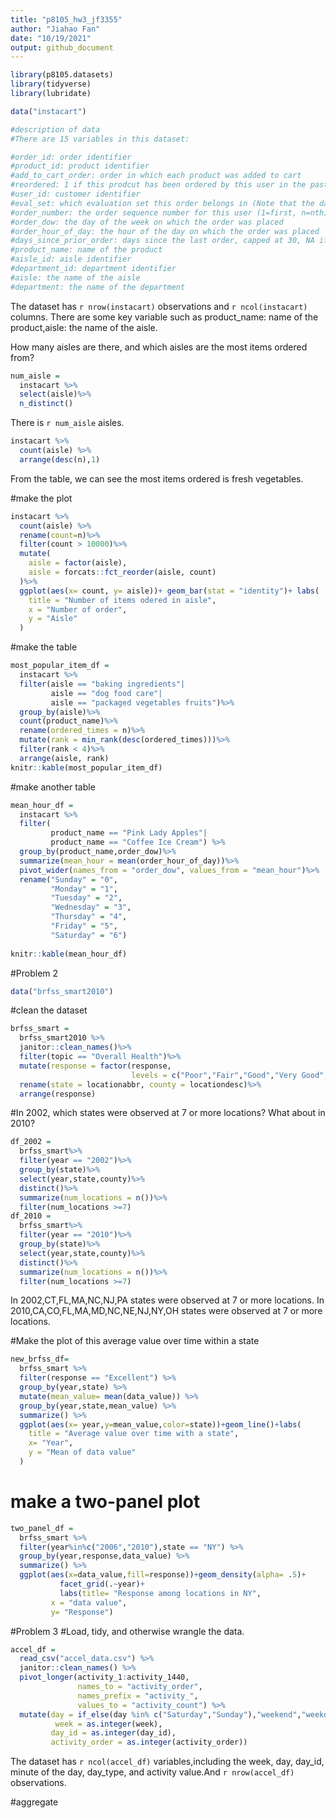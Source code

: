 ```yaml
---
title: "p8105_hw3_jf3355"
author: "Jiahao Fan"
date: "10/19/2021"
output: github_document
---
```


```r
library(p8105.datasets)
library(tidyverse)
library(lubridate)

data("instacart")
```


```r
#description of data
#There are 15 variables in this dataset:

#order_id: order identifier
#product_id: product identifier
#add_to_cart_order: order in which each product was added to cart
#reordered: 1 if this prodcut has been ordered by this user in the past, 0 otherwise
#user_id: customer identifier
#eval_set: which evaluation set this order belongs in (Note that the data for use in this class is exclusively from the “train” eval_set)
#order_number: the order sequence number for this user (1=first, n=nth)
#order_dow: the day of the week on which the order was placed
#order_hour_of_day: the hour of the day on which the order was placed
#days_since_prior_order: days since the last order, capped at 30, NA if order_number=1
#product_name: name of the product
#aisle_id: aisle identifier
#department_id: department identifier
#aisle: the name of the aisle
#department: the name of the department
```

The dataset has `r nrow(instacart)` observations and `r ncol(instacart)` columns. There are some key variable such as product_name: name of the product,aisle: the name of the aisle. 

How many aisles are there, and which aisles are the most items ordered from?
```r
num_aisle = 
  instacart %>%
  select(aisle)%>%
  n_distinct()
```
There is `r num_aisle` aisles.

```r
instacart %>%
  count(aisle) %>%
  arrange(desc(n),1)
```
From the table, we can see the most items ordered is fresh vegetables.

#make the plot
```r
instacart %>%
  count(aisle) %>%
  rename(count=n)%>%
  filter(count > 10000)%>%
  mutate(
    aisle = factor(aisle),
    aisle = forcats::fct_reorder(aisle, count)
  )%>%
  ggplot(aes(x= count, y= aisle))+ geom_bar(stat = "identity")+ labs(
    title = "Number of items odered in aisle",
    x = "Number of order",
    y = "Aisle"
  )
```

#make the table
```r
most_popular_item_df = 
  instacart %>%
  filter(aisle == "baking ingredients"|
         aisle == "dog food care"|
         aisle == "packaged vegetables fruits")%>%
  group_by(aisle)%>%
  count(product_name)%>%
  rename(ordered_times = n)%>%
  mutate(rank = min_rank(desc(ordered_times)))%>%
  filter(rank < 4)%>%
  arrange(aisle, rank)
knitr::kable(most_popular_item_df)
```

#make another table
```r
mean_hour_df = 
  instacart %>%
  filter(
         product_name == "Pink Lady Apples"|
         product_name == "Coffee Ice Cream") %>%
  group_by(product_name,order_dow)%>%
  summarize(mean_hour = mean(order_hour_of_day))%>%
  pivot_wider(names_from = "order_dow", values_from = "mean_hour")%>%
  rename("Sunday" = "0", 
         "Monday" = "1", 
         "Tuesday" = "2", 
         "Wednesday" = "3",
         "Thursday" = "4",
         "Friday" = "5",
         "Saturday" = "6")
           
knitr::kable(mean_hour_df)
```
#Problem 2
```r
data("brfss_smart2010")
```
#clean the dataset

```r
brfss_smart = 
  brfss_smart2010 %>%
  janitor::clean_names()%>%
  filter(topic == "Overall Health")%>%
  mutate(response = factor(response, 
                           levels = c("Poor","Fair","Good","Very Good","Excellent")))%>%
  rename(state = locationabbr, county = locationdesc)%>%
  arrange(response)
```
#In 2002, which states were observed at 7 or more locations? What about in 2010?
```r
df_2002 = 
  brfss_smart%>%
  filter(year == "2002")%>%
  group_by(state)%>%
  select(year,state,county)%>%
  distinct()%>%
  summarize(num_locations = n())%>%
  filter(num_locations >=7)
df_2010 = 
  brfss_smart%>%
  filter(year == "2010")%>%
  group_by(state)%>%
  select(year,state,county)%>%
  distinct()%>%
  summarize(num_locations = n())%>%
  filter(num_locations >=7)
```
In 2002,CT,FL,MA,NC,NJ,PA states were observed at 7 or more locations.
In 2010,CA,CO,FL,MA,MD,NC,NE,NJ,NY,OH states were observed at 7 or more locations.

#Make the plot of this average value over time within a state 

```r
new_brfss_df= 
  brfss_smart %>%
  filter(response == "Excellent") %>%
  group_by(year,state) %>%
  mutate(mean_value= mean(data_value)) %>%
  group_by(year,state,mean_value) %>%
  summarize() %>%
  ggplot(aes(x= year,y=mean_value,color=state))+geom_line()+labs(
    title = "Average value over time with a state",
    x= "Year",
    y = "Mean of data value"
  )
```
# make a two-panel plot
```r
two_panel_df = 
  brfss_smart %>%
  filter(year%in%c("2006","2010"),state == "NY") %>%
  group_by(year,response,data_value) %>%
  summarize() %>%
  ggplot(aes(x=data_value,fill=response))+geom_density(alpha= .5)+
           facet_grid(.~year)+
           labs(title= "Response among locations in NY",
         x = "data value",
         y= "Response")
```
#Problem 3
#Load, tidy, and otherwise wrangle the data.
```r
accel_df = 
  read_csv("accel_data.csv") %>%
  janitor::clean_names() %>%
  pivot_longer(activity_1:activity_1440,
               names_to = "activity_order",
               names_prefix = "activity_",
               values_to = "activity_count") %>%
  mutate(day = if_else(day %in% c("Saturday","Sunday"),"weekend","weekday"),
          week = as.integer(week),
         day_id = as.integer(day_id),
         activity_order = as.integer(activity_order))
```
The dataset has `r ncol(accel_df)` variables,including the week, day, day_id, minute of the day, day_type, and activity value.And `r nrow(accel_df)` observations. 

#aggregate 
```r

```

